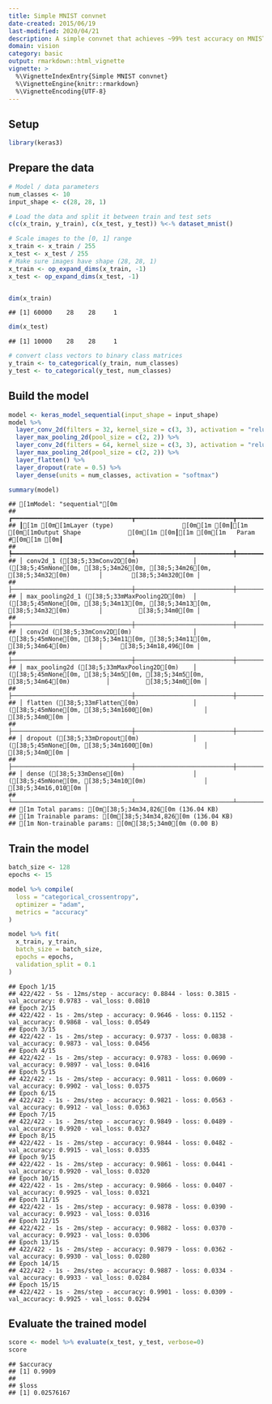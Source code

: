 ```yaml
---
title: Simple MNIST convnet
date-created: 2015/06/19
last-modified: 2020/04/21
description: A simple convnet that achieves ~99% test accuracy on MNIST.
domain: vision
category: basic
output: rmarkdown::html_vignette
vignette: >
  %\VignetteIndexEntry{Simple MNIST convnet}
  %\VignetteEngine{knitr::rmarkdown}
  %\VignetteEncoding{UTF-8}
---
```


## Setup


```r
library(keras3)
```

## Prepare the data


```r
# Model / data parameters
num_classes <- 10
input_shape <- c(28, 28, 1)

# Load the data and split it between train and test sets
c(c(x_train, y_train), c(x_test, y_test)) %<-% dataset_mnist()

# Scale images to the [0, 1] range
x_train <- x_train / 255
x_test <- x_test / 255
# Make sure images have shape (28, 28, 1)
x_train <- op_expand_dims(x_train, -1)
x_test <- op_expand_dims(x_test, -1)


dim(x_train)
```

```
## [1] 60000    28    28     1
```

```r
dim(x_test)
```

```
## [1] 10000    28    28     1
```

```r
# convert class vectors to binary class matrices
y_train <- to_categorical(y_train, num_classes)
y_test <- to_categorical(y_test, num_classes)
```

## Build the model


```r
model <- keras_model_sequential(input_shape = input_shape)
model %>%
  layer_conv_2d(filters = 32, kernel_size = c(3, 3), activation = "relu") %>%
  layer_max_pooling_2d(pool_size = c(2, 2)) %>%
  layer_conv_2d(filters = 64, kernel_size = c(3, 3), activation = "relu") %>%
  layer_max_pooling_2d(pool_size = c(2, 2)) %>%
  layer_flatten() %>%
  layer_dropout(rate = 0.5) %>%
  layer_dense(units = num_classes, activation = "softmax")

summary(model)
```

```
## [1mModel: "sequential"[0m
## ┏━━━━━━━━━━━━━━━━━━━━━━━━━━━━━━━━━┳━━━━━━━━━━━━━━━━━━━━━━━━━━━┳━━━━━━━━━━━━┓
## ┃[1m [0m[1mLayer (type)                   [0m[1m [0m┃[1m [0m[1mOutput Shape             [0m[1m [0m┃[1m [0m[1m   Param #[0m[1m [0m┃
## ┡━━━━━━━━━━━━━━━━━━━━━━━━━━━━━━━━━╇━━━━━━━━━━━━━━━━━━━━━━━━━━━╇━━━━━━━━━━━━┩
## │ conv2d_1 ([38;5;33mConv2D[0m)               │ ([38;5;45mNone[0m, [38;5;34m26[0m, [38;5;34m26[0m, [38;5;34m32[0m)        │        [38;5;34m320[0m │
## ├─────────────────────────────────┼───────────────────────────┼────────────┤
## │ max_pooling2d_1 ([38;5;33mMaxPooling2D[0m)  │ ([38;5;45mNone[0m, [38;5;34m13[0m, [38;5;34m13[0m, [38;5;34m32[0m)        │          [38;5;34m0[0m │
## ├─────────────────────────────────┼───────────────────────────┼────────────┤
## │ conv2d ([38;5;33mConv2D[0m)                 │ ([38;5;45mNone[0m, [38;5;34m11[0m, [38;5;34m11[0m, [38;5;34m64[0m)        │     [38;5;34m18,496[0m │
## ├─────────────────────────────────┼───────────────────────────┼────────────┤
## │ max_pooling2d ([38;5;33mMaxPooling2D[0m)    │ ([38;5;45mNone[0m, [38;5;34m5[0m, [38;5;34m5[0m, [38;5;34m64[0m)          │          [38;5;34m0[0m │
## ├─────────────────────────────────┼───────────────────────────┼────────────┤
## │ flatten ([38;5;33mFlatten[0m)               │ ([38;5;45mNone[0m, [38;5;34m1600[0m)              │          [38;5;34m0[0m │
## ├─────────────────────────────────┼───────────────────────────┼────────────┤
## │ dropout ([38;5;33mDropout[0m)               │ ([38;5;45mNone[0m, [38;5;34m1600[0m)              │          [38;5;34m0[0m │
## ├─────────────────────────────────┼───────────────────────────┼────────────┤
## │ dense ([38;5;33mDense[0m)                   │ ([38;5;45mNone[0m, [38;5;34m10[0m)                │     [38;5;34m16,010[0m │
## └─────────────────────────────────┴───────────────────────────┴────────────┘
## [1m Total params: [0m[38;5;34m34,826[0m (136.04 KB)
## [1m Trainable params: [0m[38;5;34m34,826[0m (136.04 KB)
## [1m Non-trainable params: [0m[38;5;34m0[0m (0.00 B)
```

## Train the model


```r
batch_size <- 128
epochs <- 15

model %>% compile(
  loss = "categorical_crossentropy",
  optimizer = "adam",
  metrics = "accuracy"
)

model %>% fit(
  x_train, y_train,
  batch_size = batch_size,
  epochs = epochs,
  validation_split = 0.1
)
```

```
## Epoch 1/15
## 422/422 - 5s - 12ms/step - accuracy: 0.8844 - loss: 0.3815 - val_accuracy: 0.9783 - val_loss: 0.0810
## Epoch 2/15
## 422/422 - 1s - 2ms/step - accuracy: 0.9646 - loss: 0.1152 - val_accuracy: 0.9868 - val_loss: 0.0549
## Epoch 3/15
## 422/422 - 1s - 2ms/step - accuracy: 0.9737 - loss: 0.0838 - val_accuracy: 0.9873 - val_loss: 0.0456
## Epoch 4/15
## 422/422 - 1s - 2ms/step - accuracy: 0.9783 - loss: 0.0690 - val_accuracy: 0.9897 - val_loss: 0.0416
## Epoch 5/15
## 422/422 - 1s - 2ms/step - accuracy: 0.9811 - loss: 0.0609 - val_accuracy: 0.9902 - val_loss: 0.0375
## Epoch 6/15
## 422/422 - 1s - 2ms/step - accuracy: 0.9821 - loss: 0.0563 - val_accuracy: 0.9912 - val_loss: 0.0363
## Epoch 7/15
## 422/422 - 1s - 2ms/step - accuracy: 0.9849 - loss: 0.0489 - val_accuracy: 0.9920 - val_loss: 0.0327
## Epoch 8/15
## 422/422 - 1s - 2ms/step - accuracy: 0.9844 - loss: 0.0482 - val_accuracy: 0.9915 - val_loss: 0.0335
## Epoch 9/15
## 422/422 - 1s - 2ms/step - accuracy: 0.9861 - loss: 0.0441 - val_accuracy: 0.9920 - val_loss: 0.0320
## Epoch 10/15
## 422/422 - 1s - 2ms/step - accuracy: 0.9866 - loss: 0.0407 - val_accuracy: 0.9925 - val_loss: 0.0321
## Epoch 11/15
## 422/422 - 1s - 2ms/step - accuracy: 0.9878 - loss: 0.0390 - val_accuracy: 0.9923 - val_loss: 0.0316
## Epoch 12/15
## 422/422 - 1s - 2ms/step - accuracy: 0.9882 - loss: 0.0370 - val_accuracy: 0.9923 - val_loss: 0.0306
## Epoch 13/15
## 422/422 - 1s - 2ms/step - accuracy: 0.9879 - loss: 0.0362 - val_accuracy: 0.9930 - val_loss: 0.0280
## Epoch 14/15
## 422/422 - 1s - 2ms/step - accuracy: 0.9887 - loss: 0.0334 - val_accuracy: 0.9933 - val_loss: 0.0284
## Epoch 15/15
## 422/422 - 1s - 2ms/step - accuracy: 0.9901 - loss: 0.0309 - val_accuracy: 0.9925 - val_loss: 0.0294
```

## Evaluate the trained model


```r
score <- model %>% evaluate(x_test, y_test, verbose=0)
score
```

```
## $accuracy
## [1] 0.9909
##
## $loss
## [1] 0.02576167
```
